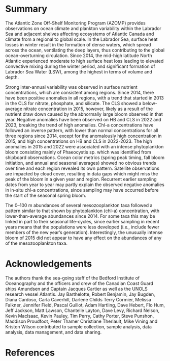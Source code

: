 # Summary

The Atlantic Zone Off-Shelf Monitoring Program (AZOMP) provides observations on ocean climate and plankton variability within the Labrador Sea and adjacent shelves affecting ecosystems of Atlantic Canada and climate from a regional to global scale. In the Labrador Sea, surface heat losses in winter result in the formation of dense waters, which spread across the ocean, ventilating the deep layers, thus contributing to the global ocean-overturning circulation. Since 2014, the mid-high latitude North Atlantic experienced moderate to high surface heat loss leading to elevated convective mixing during the winter period, and significant formation of Labrador Sea Water (LSW), among the highest in terms of volume and depth.  

Strong inter-annual variability was observed in surface nutrient concentrations, which are consistent among regions. Since 2014, there have been positive anomalies in all regions, with a trend that started in 2013 in the CLS for nitrate, phosphate, and silicate. The CLS showed a below-average nitrate concentration in 2015, however, likely as a result of the nutrient draw down caused by the abnormally large bloom observed in that year. Negative anomalies have been observed on HB and CLS in 2022 and 2023, breaking the trend of high anomalies. Chl-a concentrations have followed an inverse pattern, with lower than normal concentrations for all three regions since 2014, except for the anomalously high concentration in 2015, and high concentrations on HB and CLS in 2022-2023. The high anomalies in 2015 and 2022 were associated with an intense phytoplankton bloom consisting mainly of Phaeocystis sp. which was identified from shipboard observations. Ocean color metrics (spring peak timing, fall bloom initiation, and annual and seasonal averages) showed no obvious trends over time and each region revealed its own pattern. Satellite observations are impacted by cloud cover, resulting in data gaps which might miss the peak of the bloom in a given year and region. Recurrent earlier sampling dates from year to year may partly explain the observed negative anomalies in in-situ chl-a concentrations, since sampling may have occurred before the start of the seasonal spring bloom.  

The 0–100 m abundances of several mesozooplankton taxa followed a pattern similar to that shown by phytoplankton (chl-a) concentration, with lower-than-average abundances since 2014. For some taxa this may be linked in part to their seasonal life-cycles, since earlier sampling in recent years means that the populations were less developed (i.e., include fewer members of the new year’s generation). Interestingly, the unusually intense bloom of 2015 did not appear to have any effect on the abundances of any of the mesozooplankton taxa.  


# Acknowledgements

The authors thank the sea-going staff of the Bedford Institute of Oceanography and the officers and crew of the Canadian Coast Guard ships Amundsen and Captain Jacques Cartier as well as the UNOLS research vessel Atlantis. Jay Barthelotte, Robert Benjamin, Jay Bugden, Diana Cardoso, Carla Caverhill, Darlene Childs Terry Cormier, Melissa Falkner, Jennifer Field, Pascal Guillot, Adam Hartling, Dave Hebert, Flo Hum, Jeff Jackson, Matt Lawson, Chantelle Layton, Dave Levy, Richard Nelson, Kevin MacIsaac, Kevin Pauley, Tim Perry, Cathy Porter, Steve Punshon, Maddison Proudfoot, Peter Thamer Christiane Theriault, Mike Vining and Kristen Wilson contributed to sample collection, sample analysis, data analysis, data management, and data sharing.


\clearpage

# References

<div id="refs"></div>
